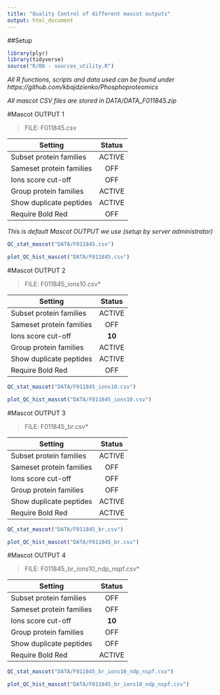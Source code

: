 ```yaml
---
title: "Quality Control of different mascot outputs"
output: html_document
---
```


##Setup
```r
library(plyr)
library(tidyverse)
source("R/00 - sources_utility.R")
```

*All R functions, scripts and data used can be found under*
*https://github.com/kbajdzienko/Phosphoproteomics*

*All mascot CSV files are stored in DATA/DATA_F011845.zip*


#Mascot OUTPUT 1

> FILE: F011845.csv

| Setting                  | Status  |
|--------------------------|:------:|
|Subset protein families   | ACTIVE |
|Sameset protein families  | OFF    |
|Ions score cut-off        | OFF    |
|Group protein families    | ACTIVE |
|Show duplicate peptides        | ACTIVE |
|Require Bold Red          | OFF    |

*This is default Mascot OUTPUT we use (setup by server administrator)*

```r
QC_stat_mascot("DATA/F011845.csv")

plot_QC_hist_mascot("DATA/F011845.csv")
```

#Mascot OUTPUT 2

> FILE: F011845_ions10.csv*

| Setting                  | Status  |
|--------------------------|:------:|
|Subset protein families   | ACTIVE |
|Sameset protein families  | OFF    |
|Ions score cut-off        | **10** |
|Group protein families    | ACTIVE |
|Show duplicate peptides    | ACTIVE |
|Require Bold Red          | OFF    |

```r
QC_stat_mascot("DATA/F011845_ions10.csv")

plot_QC_hist_mascot("DATA/F011845_ions10.csv")
```

#Mascot OUTPUT 3

> FILE: F011845_br.csv*

| Setting                  | Status  |
|--------------------------|:------:|
|Subset protein families   | ACTIVE |
|Sameset protein families  | OFF    |
|Ions score cut-off        | OFF    |
|Group protein families    | OFF    |
|Show duplicate peptides        | ACTIVE |
|Require Bold Red          | ACTIVE |

```r
QC_stat_mascot("DATA/F011845_br.csv")

plot_QC_hist_mascot("DATA/F011845_br.csv")
```

#Mascot OUTPUT 4

> FILE: F011845_br_ions10_ndp_nspf.csv*

| Setting                  | Status  |
|--------------------------|:------:|
|Subset protein families   | OFF |
|Sameset protein families  | OFF    |
|Ions score cut-off        | **10**  |
|Group protein families    | OFF   |
|Show duplicate peptides        | OFF |
|Require Bold Red          | ACTIVE |

```r
QC_stat_mascot("DATA/F011845_br_ions10_ndp_nspf.csv")

plot_QC_hist_mascot("DATA/F011845_br_ions10_ndp_nspf.csv")
```
